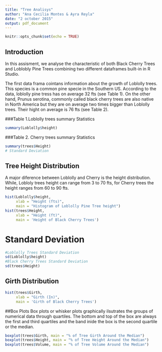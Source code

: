 ```yaml
---
title: "Tree Analisys"
author: "Ana Cecilia Montes & Ayra Reyla"
date: "2 october 2015"
output: pdf_document
---
```


```r
knitr::opts_chunk$set(echo = TRUE)
```

## Introduction

In this assisment, we analyse the characteristic of both Black Cherry Trees and Loblobly Pine Trees combining two different dataframes built-in  in R Studio. 

The first data frama cointans information about the growth of Loblolly trees. This species is a common pine specie in the Southern US. According to the data, loblolly pine tress has on average 32 fts (see Table 1). On the other hand, Prunus serotina, commonly called black cherry trees are also native in North America but they are on average two times bigger than Loblolly trees. Their hight on average is 76 fts (see Table 2).  

###Table 1.Loblolly trees summary Statistics 
```r
summary(Loblolly$height)
```
###Table 2. Cherry trees summary Statistics 
```r
summary(trees$Height)
# Standard Deviation 
```
## Tree Height Distribution
A major diference between Loblolly and Cherry is the height distribution. While, Lobloly trees height can range from 3 to 70 fts, for Cherry trees the height ranges from 60 to 90 fts.

```r
hist(Loblolly$height, 
     xlab = "Height (fts)", 
     main = "Histogram of Loblolly Pine Tree height")
hist(trees$Height, 
     xlab = "Height (ft)", 
     main = 'Height of Black Cherry Trees')
```
# Standard Deviation 
```r
#Loblolly Trees Standard Deviation 
sd(Loblolly$height)
#Black Cherry Trees Standard Deviation 
sd(trees$Height)
```
## Girth Distribution

```r
hist(trees$Girth, 
     xlab = "Girth (In)", 
     main = 'Girth of Black Cherry Trees')
```

##Box Plots
Box plots or whisker plots graphically ilsutrates the groups of numerical data through quartiles. The bottom and top of the box are always the first and third quartiles and the band inide the box is the second quartile or the median. 

```r
boxplot(trees$Girth, main = "% of Tree Girth Around the Median")
boxplot(trees$Height, main = "% of Tree Height Around the Median")
boxplot(trees$Volume, main = "% of Tree Volume Around the Median")
```
